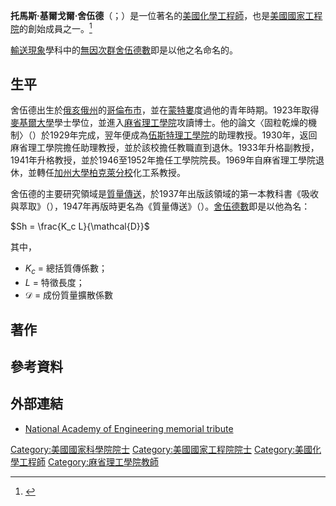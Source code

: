 '''托馬斯·基爾戈爾·舍伍德'''（{{lang-en|Thomas Kilgore Sherwood}}；{{bd|1903年|7月25日|1976年|1月14日}}）是一位著名的[[美國|美國]][[化學工程師|化學工程師]]，也是[[美國國家工程院|美國國家工程院]]的創始成員之一。<ref>{{cite web |url=http://www.nae.edu/About/leadership/57773.aspx |title=Founding members of the National Academy of Engineering |publisher=[[National_Academy_of_Engineering|National Academy of Engineering]] |accessdate={{Format date|2012|10|21}} |archive-date=2018-09-25 |archive-url=https://web.archive.org/web/20180925212347/https://www.nae.edu/About/leadership/57773.aspx |dead-url=no }}</ref>

[[輸送現象|輸送現象]]學科中的[[無因次群|無因次群]][[舍伍德數|舍伍德數]]即是以他之名命名的。

==生平==
舍伍德出生於[[俄亥俄州|俄亥俄州]]的[[哥倫布_(俄亥俄州)|哥倫布市]]，並在[[蒙特婁|蒙特婁]]度過他的青年時期。1923年取得[[麥基爾大學|麥基爾大學]]學士學位，並進入[[麻省理工學院|麻省理工學院]]攻讀博士。他的論文〈固粒乾燥的機制〉（{{lang|en|The Mechanism of the Drying of Solids}}）於1929年完成，翌年便成為[[伍斯特理工學院|伍斯特理工學院]]的助理教授。1930年，返回麻省理工學院擔任助理教授，並於該校擔任教職直到退休。1933年升格副教授，1941年升格教授，並於1946至1952年擔任工學院院長。1969年自麻省理工學院退休，並轉任[[加州大學柏克萊分校|加州大學柏克萊分校]]化工系教授。

舍伍德的主要研究領域是[[質量傳送|質量傳送]]，於1937年出版該領域的第一本教科書《吸收與萃取》（{{lang|en|Absorption and Extraction}}），1947年再版時更名為《質量傳送》（{{lang|en|Mass Transfer}}）。[[舍伍德數|舍伍德數]]即是以他為名：

<math>
Sh = \frac{K_c L}{\mathcal{D}}
</math>

其中，
* <math>K_c</math> = 總括質傳係數；
* <math>L</math> = 特徵長度；
* <math>\mathcal{D}</math> = 成份質量擴散係數

==著作==
{{refbegin}}
{{Citation
|last = Sherwood
|first = Thomas K.
|title = Mass Transfer
|year = 1975
|place = New York
|publisher=McGraw-Hill
|isbn = 978-0-07-056692-7
}}
{{refend}}

==參考資料==
{{Reflist}}

==外部連結==
* [http://books.nap.edu/openbook.php?record_id=578&page=247 National Academy of Engineering memorial tribute] {{Wayback|url=http://books.nap.edu/openbook.php?record_id=578&page=247 |date=20110607042406 }}

{{Authority control}}
{{DEFAULTSORT:Sherwood, Thomas Kilgore}}
[[Category:美國國家科學院院士|Category:美國國家科學院院士]]
[[Category:美國國家工程院院士|Category:美國國家工程院院士]]
[[Category:美國化學工程師|Category:美國化學工程師]]
[[Category:麻省理工學院教師|Category:麻省理工學院教師]]